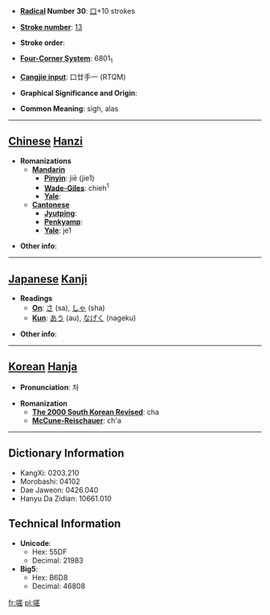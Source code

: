 * '''[[Wiktionary:Chinese radical index| Radical]] Number 30''': [[Wiktionary:Chinese radical index 口|口]]+10 strokes

* '''[[Wiktionary:Chinese total strokes index|Stroke number]]''': [[Wiktionary:Chinese total strokes index 13|13]]

* '''Stroke order''': 

* '''[[Wiktionary:Chinese four corner index|Four-Corner System]]''': 6801<sub>1</sub>

* '''[[Wiktionary:Chinese Cangjie index|Cangjie input]]''': 口廿手一 (RTQM)

* '''Graphical Significance and Origin''': 

* '''Common Meaning''': sigh, alas

----

== [[Chinese]] [[Hanzi]] ==

* '''Romanizations'''
** '''[[Mandarin]]'''
*** '''[[Pinyin]]''': jiē (jie1)
*** '''[[Wade-Giles]]''': chieh<sup>1</sup>
*** '''[[Yale]]''': 
** '''[[Cantonese]]'''
*** '''[[Jyutping]]''':
*** '''[[Penkyamp]]''': 
*** '''[[Yale]]''': je1

* '''Other info''': 

----

== [[Japanese]] [[Kanji]] ==

* '''Readings'''
** '''[[On]]''': [[さ]] (sa), [[しゃ]] (sha)
** '''[[Kun]]''': [[あう]] (au), [[なげく]] (nageku)

* '''Other info''':  

----

== [[Korean]] [[Hanja]] ==

* '''Pronunciation''': 차

* '''Romanization'''
** '''[[The 2000 South Korean Revised Romanization|The 2000 South Korean Revised]]''': cha
** '''[[McCune-Reischauer]]''': ch'a

----

== Dictionary Information ==

* KangXi: 0203.210
* Morobashi: 04102
* Dae Jaweon: 0426.040
* Hanyu Da Zidian: 10661.010

== Technical Information ==

* '''Unicode''':
** Hex: 55DF
** Decimal: 21983
* '''Big5''':
** Hex: B6D8
** Decimal: 46808

[[fr:嗟]]
[[pl:嗟]]
